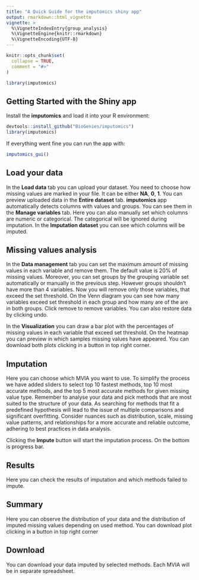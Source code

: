 ```yaml
---
title: "A Quick Guide for the imputomics shiny app"
output: rmarkdown::html_vignette
vignette: >
  %\VignetteIndexEntry{group_analysis}
  %\VignetteEngine{knitr::rmarkdown}
  %\VignetteEncoding{UTF-8}
---
```


```r
knitr::opts_chunk$set(
  collapse = TRUE,
  comment = "#>"
)
```

```r
library(imputomics)
```


## Getting Started with the Shiny app

Install the **imputomics** and load it into your R environment:

```r
devtools::install_github("BioGenies/imputomics")
library(imputomics)
```

If everything went fine you can run the app with:

```r
imputomics_gui()
```

## Load your data

In the **Load data** tab you can upload your dataset. 
You need to choose how missing values are marked in your file. It can be either **NA**, **0**, **1**.
You can preview uploaded data in the **Entire dataset** tab.
**imputomics** app automatically detects columns with values and groups. You can see them in the **Manage variables** tab. Here you can also manually set which columns are numeric or categorical. The categorical will be ignored during imputation.
In the **Imputation dataset** you can see which columns will be imputed.

## Missing values analysis

In the **Data management** tab you can set the maximum amount of missing values in each variable and remove them. The default value is 20\% of missing values.
Moreover, you can set groups by the grouping variable set automatically or manually in the previous step. However groups shouldn't have more than 4 variables. Now you will remove only those variables, that exceed the set threshold. 
On the Venn diagram you can see how many variables exceed set threshold in each group and how many are of the are in both groups.
Click remove to remove variables. You can also restore data by clicking undo.

In the **Visualization** you can draw a bar plot with the percentages of missing values in each variable that exceed set threshold. 
On the heatmap you can preview in which samples missing values have appeared. You can download both plots clicking in a button in top right corner.

## Imputation

Here you can choose which MVIA you want to use. To simplify the process we have added sliders to select top 10 fastest methods, top 10 most accurate methods, and the top 5 most accurate methods for given missing value type. 
Remember to analyse your data and pick methods that are most suited to the structure of your data. As searching for methods that fit a predefined hypothesis will lead to the issue of multiple comparisons and significant overfitting. Consider nuances such as distribution, scale, missing value patterns, and relationships for a more accurate and reliable outcome, adhering to best practices in data analysis.

Clicking the **Impute** button will start the imputation process. On the bottom is progress bar.

## Results

Here you can check the results of imputation and which methods failed to impute.

## Summary

Here you can observe the distribution of your data and the distribution of imputed missing values depending on used method. You can download plot clicking in a button in top right corner

## Download

You can download your data imputed by selected methods. Each MVIA will be in separate spreadsheet.


